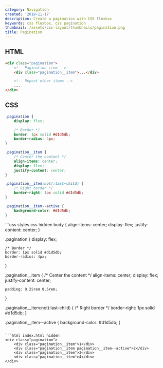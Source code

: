 ```yaml
---
category: Navigation
created: '2019-11-17'
description: Create a pagination with CSS flexbox
keywords: css flexbox, css pagination
thumbnail: /assets/css-layout/thumbnails/pagination.png
title: Pagination
---
```


## HTML

```html index.html
<div class="pagination">
    <!-- Pagination item -->
    <div class="pagination__item">...</div>

    <!-- Repeat other items -->
    ...
</div>
```

## CSS

```css styles.css
.pagination {
    display: flex;

    /* Border */
    border: 1px solid #d1d5db;
    border-radius: 4px;
}

.pagination__item {
    /* Center the content */
    align-items: center;
    display: flex;
    justify-content: center;
}

.pagination__item:not(:last-child) {
    /* Right border */
    border-right: 1px solid #d1d5db;
}

.pagination__item--active {
    background-color: #d1d5db;
}
```

<Playground>
```css styles.css hidden
body {
    align-items: center;
    display: flex;
    justify-content: center;
}

.pagination {
    display: flex;

    /* Border */
    border: 1px solid #d1d5db;
    border-radius: 4px;
}

.pagination__item {
    /* Center the content */
    align-items: center;
    display: flex;
    justify-content: center;

    padding: 0.25rem 0.5rem;
}

.pagination__item:not(:last-child) {
    /* Right border */
    border-right: 1px solid #d1d5db;
}

.pagination__item--active {
    background-color: #d1d5db;
}
```

```html index.html hidden
<div class="pagination">
    <div class="pagination__item">1</div>
    <div class="pagination__item pagination__item--active">2</div>
    <div class="pagination__item">3</div>
    <div class="pagination__item">4</div>
</div>
```
</Playground>
